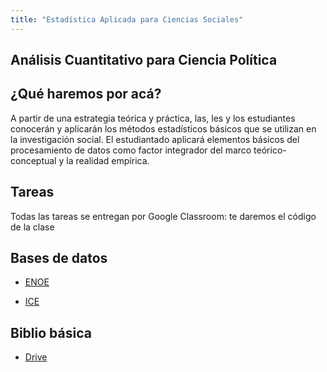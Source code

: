 ```yaml
---
title: "Estadística Aplicada para Ciencias Sociales"
---
```


## Análisis Cuantitativo para Ciencia Política

## ¿Qué haremos por acá?

A partir de una estrategia teórica y práctica, las, les y los estudiantes conocerán y aplicarán los métodos estadísticos básicos que se utilizan en la  investigación social. El estudiantado aplicará elementos básicos del procesamiento de datos como factor integrador del marco teórico-conceptual y  la realidad empírica.



## Tareas

Todas las tareas se entregan por Google Classroom: te daremos el código de la clase

## Bases de datos

-   [ENOE](https://www.inegi.org.mx/programas/enoe/15ymas/)

-   [ICE](https://imco.org.mx/indice-de-competitividad-estatal-2022/)

## Biblio básica

-   [Drive](https://drive.google.com/drive/folders/1RFMDnhFarWpD8rPXmXLAIsnHLT8ac3Cs?usp=share_link)
